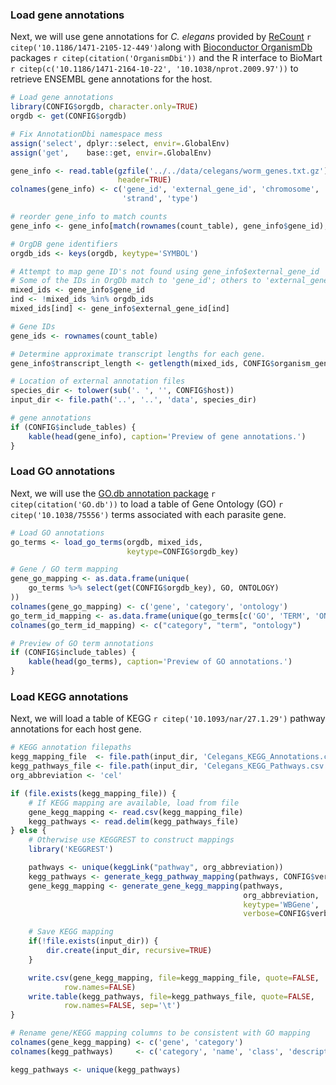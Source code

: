 ### Load gene annotations

Next, we will use gene annotations for *C. elegans* provided by
[ReCount](http://bowtie-bio.sourceforge.net/recount/) 
`r citep('10.1186/1471-2105-12-449')`along with [Bioconductor
OrganismDb](http://bioconductor.org/packages/release/bioc/html/OrganismDbi.html)
packages `r citep(citation('OrganismDbi'))` and the R interface to BioMart 
`r citep(c('10.1186/1471-2164-10-22', '10.1038/nprot.2009.97'))` to retrieve ENSEMBL
gene annotations for the host.

```r
# Load gene annotations
library(CONFIG$orgdb, character.only=TRUE)
orgdb <- get(CONFIG$orgdb)

# Fix AnnotationDbi namespace mess
assign('select', dplyr::select, envir=.GlobalEnv)
assign('get',    base::get, envir=.GlobalEnv)

gene_info <- read.table(gzfile('../../data/celegans/worm_genes.txt.gz'),
                        header=TRUE)
colnames(gene_info) <- c('gene_id', 'external_gene_id', 'chromosome', 'start', 'end',
                         'strand', 'type')

# reorder gene_info to match counts
gene_info <- gene_info[match(rownames(count_table), gene_info$gene_id),]

# OrgDB gene identifiers
orgdb_ids <- keys(orgdb, keytype='SYMBOL')

# Attempt to map gene ID's not found using gene_info$external_gene_id
# Some of the IDs in OrgDb match to 'gene_id'; others to 'external_gene_id'
mixed_ids <- gene_info$gene_id
ind <- !mixed_ids %in% orgdb_ids
mixed_ids[ind] <- gene_info$external_gene_id[ind]

# Gene IDs
gene_ids <- rownames(count_table)

# Determine approximate transcript lengths for each gene.
gene_info$transcript_length <- getlength(mixed_ids, CONFIG$organism_genome, "geneSymbol")

# Location of external annotation files
species_dir <- tolower(sub('. ', '', CONFIG$host))
input_dir <- file.path('..', '..', 'data', species_dir)
```

```r
# gene annotations
if (CONFIG$include_tables) {
    kable(head(gene_info), caption='Preview of gene annotations.')
}
```

### Load GO annotations

Next, we will use the [GO.db annotation
package](http://bioconductor.org/packages/release/data/annotation/html/GO.db.html) 
`r citep(citation('GO.db'))` to load a table of Gene Ontology (GO) 
`r citep('10.1038/75556')` terms associated with each parasite gene.

```r
# Load GO annotations
go_terms <- load_go_terms(orgdb, mixed_ids,
                          keytype=CONFIG$orgdb_key)

# Gene / GO term mapping
gene_go_mapping <- as.data.frame(unique(
    go_terms %>% select(get(CONFIG$orgdb_key), GO, ONTOLOGY)
))
colnames(gene_go_mapping) <- c('gene', 'category', 'ontology')
go_term_id_mapping <- as.data.frame(unique(go_terms[c('GO', 'TERM', 'ONTOLOGY')]))
colnames(go_term_id_mapping) <- c("category", "term", "ontology")
```

```r
# Preview of GO term annotations
if (CONFIG$include_tables) {
    kable(head(go_terms), caption='Preview of GO annotations.')
}
```

### Load KEGG annotations

Next, we will load a table of KEGG `r citep('10.1093/nar/27.1.29')` pathway
annotations for each host gene.

```r
# KEGG annotation filepaths
kegg_mapping_file  <- file.path(input_dir, 'Celegans_KEGG_Annotations.csv')
kegg_pathways_file <- file.path(input_dir, 'Celegans_KEGG_Pathways.csv')
org_abbreviation <- 'cel'

if (file.exists(kegg_mapping_file)) {
    # If KEGG mapping are available, load from file
    gene_kegg_mapping <- read.csv(kegg_mapping_file)
    kegg_pathways <- read.delim(kegg_pathways_file)
} else {
    # Otherwise use KEGGREST to construct mappings
    library('KEGGREST')

    pathways <- unique(keggLink("pathway", org_abbreviation))
    kegg_pathways <- generate_kegg_pathway_mapping(pathways, CONFIG$verbose)
    gene_kegg_mapping <- generate_gene_kegg_mapping(pathways,
                                                    org_abbreviation,
                                                    keytype='WBGene',
                                                    verbose=CONFIG$verbose)

    # Save KEGG mapping
    if(!file.exists(input_dir)) {
        dir.create(input_dir, recursive=TRUE)
    }

    write.csv(gene_kegg_mapping, file=kegg_mapping_file, quote=FALSE,
            row.names=FALSE)
    write.table(kegg_pathways, file=kegg_pathways_file, quote=FALSE,
            row.names=FALSE, sep='\t')
}

# Rename gene/KEGG mapping columns to be consistent with GO mapping
colnames(gene_kegg_mapping) <- c('gene', 'category')
colnames(kegg_pathways)     <- c('category', 'name', 'class', 'description')

kegg_pathways <- unique(kegg_pathways)
```
